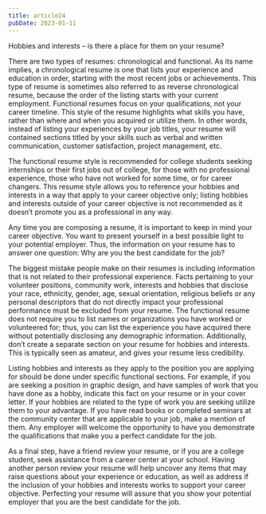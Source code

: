 ```yaml
---
title: article24
pubDate: 2023-01-11
---
```


Hobbies and interests – is there a place for them on your resume?

There are two types of resumes: chronological and functional. As its name implies, a chronological resume is one that lists your experience and education in order, starting with the most recent jobs or achievements. This type of resume is sometimes also referred to as reverse chronological resume, because the order of the listing starts with your current employment.  Functional resumes focus on your qualifications, not your career timeline. This style of the resume highlights what skills you have, rather than where and when you acquired or utilize them.  In other words, instead of listing your experiences by your job titles, your resume will contained sections titled by your skills such as verbal and written communication, customer satisfaction, project management, etc. 

The functional resume style is recommended for college students seeking internships or their first jobs out of college, for those with no professional experience, those who have not worked for some time, or for career changers. This resume style allows you to reference your hobbies and interests in a way that apply to your career objective only; listing hobbies and interests outside of your career objective is not recommended as it doesn’t promote you as a professional in any way. 

Any time you are composing a resume, it is important to keep in mind your career objective. You want to present yourself in a best possible light to your potential employer. Thus, the information on your resume has to answer one question: Why are you the best candidate for the job? 

The biggest mistake people make on their resumes is including information that is not related to their professional experience. Facts pertaining to your volunteer positions, community work, interests and hobbies that disclose your race, ethnicity, gender, age, sexual orientation, religious beliefs or any personal descriptors that do not directly impact your professional performance must be excluded from your resume. The functional resume does not require you to list names or organizations you have worked or volunteered for; thus, you can list the experience you have acquired there without potentially disclosing any demographic information. Additionally, don’t create a separate section on your resume for hobbies and interests. This is typically seen as amateur, and gives your resume less credibility. 

Listing hobbies and interests as they apply to the position you are applying for should be done under specific functional sections. For example, if you are seeking a position in graphic design, and have samples of work that you have done as a hobby, indicate this fact on your resume or in your cover letter. If your hobbies are related to the type of work you are seeking utilize them to your advantage.  If you have read books or completed seminars at the community center that are applicable to your job, make a mention of them. Any employer will welcome the opportunity to have you demonstrate the qualifications that make you a perfect candidate for the job. 

As a final step, have a friend review your resume, or if you are a college student, seek assistance from a career center at your school. Having another person review your resume will help uncover any items that may raise questions about your experience or education, as well as address if the inclusion of your hobbies and interests works to support your career objective. Perfecting your resume will assure that you show your potential employer that you are the best candidate for the job.